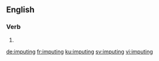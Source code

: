 ==English==

===Verb===
{{head|en|present participle}}

# {{present participle of|impute|lang=en|nocat=1}}

[[de:imputing]]
[[fr:imputing]]
[[ku:imputing]]
[[sv:imputing]]
[[vi:imputing]]
